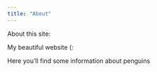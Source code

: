 ```yaml
---
title: "About"
---
```


About this site:

My beautiful website (:

Here you'll find some information about penguins

```{}
```
